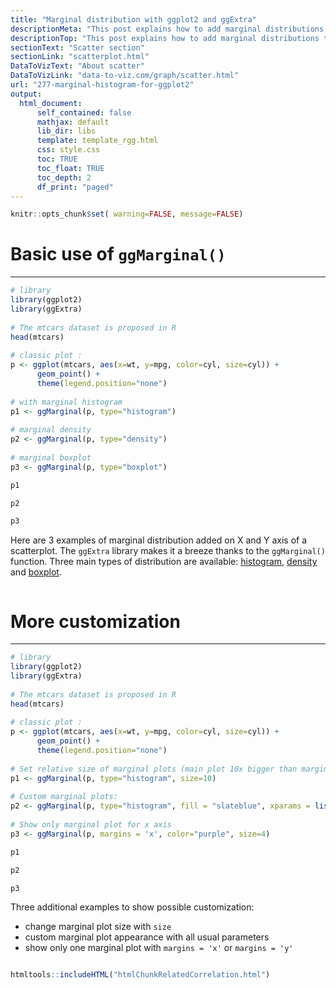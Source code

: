 ```yaml
---
title: "Marginal distribution with ggplot2 and ggExtra"
descriptionMeta: "This post explains how to add marginal distributions to the X and Y axis of a ggplot2 scatterplot. It can be done using histogram, boxplot or density plot using the ggExtra library."
descriptionTop: "This post explains how to add marginal distributions to the X and Y axis of a `ggplot2` [scatterplot](scatterplot.html). It can be done using [histogram](histogram.html), [boxplot](boxplot.html) or [density plot](density.html) using the `ggExtra` library."
sectionText: "Scatter section"
sectionLink: "scatterplot.html"
DataToVizText: "About scatter"
DataToVizLink: "data-to-viz.com/graph/scatter.html"
url: "277-marginal-histogram-for-ggplot2"
output:
  html_document:
      self_contained: false    
      mathjax: default
      lib_dir: libs
      template: template_rgg.html
      css: style.css
      toc: TRUE
      toc_float: TRUE
      toc_depth: 2
      df_print: "paged"
---
```



```r
knitr::opts_chunk$set( warning=FALSE, message=FALSE)
```

<div class="container">



# Basic use of `ggMarginal()`
***
```r
# library
library(ggplot2)
library(ggExtra)
 
# The mtcars dataset is proposed in R
head(mtcars)
 
# classic plot :
p <- ggplot(mtcars, aes(x=wt, y=mpg, color=cyl, size=cyl)) +
      geom_point() +
      theme(legend.position="none")
 
# with marginal histogram
p1 <- ggMarginal(p, type="histogram")
 
# marginal density
p2 <- ggMarginal(p, type="density")
 
# marginal boxplot
p3 <- ggMarginal(p, type="boxplot")
```

<div class = "row">

<div class = "col-md-4  col-sm-12 align-self-center">
```r
p1
```
</div>

<div class = "col-md-4  col-sm-12 align-self-center">
```r
p2
```
</div>

<div class = "col-md-4  col-sm-12 align-self-center">
```r
p3
```
</div>
</div>

Here are 3 examples of marginal distribution added on X and Y axis of a scatterplot. The `ggExtra` library makes it a breeze thanks to the `ggMarginal()` function. Three main types of distribution are available: [histogram](histogram.html), [density](density.html) and [boxplot](boxplot.html).

```r
```











# More customization
***
```r
# library
library(ggplot2)
library(ggExtra)
 
# The mtcars dataset is proposed in R
head(mtcars)
 
# classic plot :
p <- ggplot(mtcars, aes(x=wt, y=mpg, color=cyl, size=cyl)) +
      geom_point() +
      theme(legend.position="none")
 
# Set relative size of marginal plots (main plot 10x bigger than marginals)
p1 <- ggMarginal(p, type="histogram", size=10)
 
# Custom marginal plots:
p2 <- ggMarginal(p, type="histogram", fill = "slateblue", xparams = list(  bins=10))
 
# Show only marginal plot for x axis
p3 <- ggMarginal(p, margins = 'x', color="purple", size=4)
```

<div class = "row">

<div class = "col-md-4  col-sm-12 align-self-center">
```r
p1
```
</div>

<div class = "col-md-4  col-sm-12 align-self-center">
```r
p2
```
</div>

<div class = "col-md-4  col-sm-12 align-self-center">
```r
p3
```
</div>
</div>

Three additional examples to show possible customization:  

- change marginal plot size with `size`
- custom marginal plot appearance with all usual parameters
- show only one marginal plot with `margins = 'x'` or `margins = 'y'`
```r
```



<!-- Close container -->
</div>




```r
htmltools::includeHTML("htmlChunkRelatedCorrelation.html")
```
